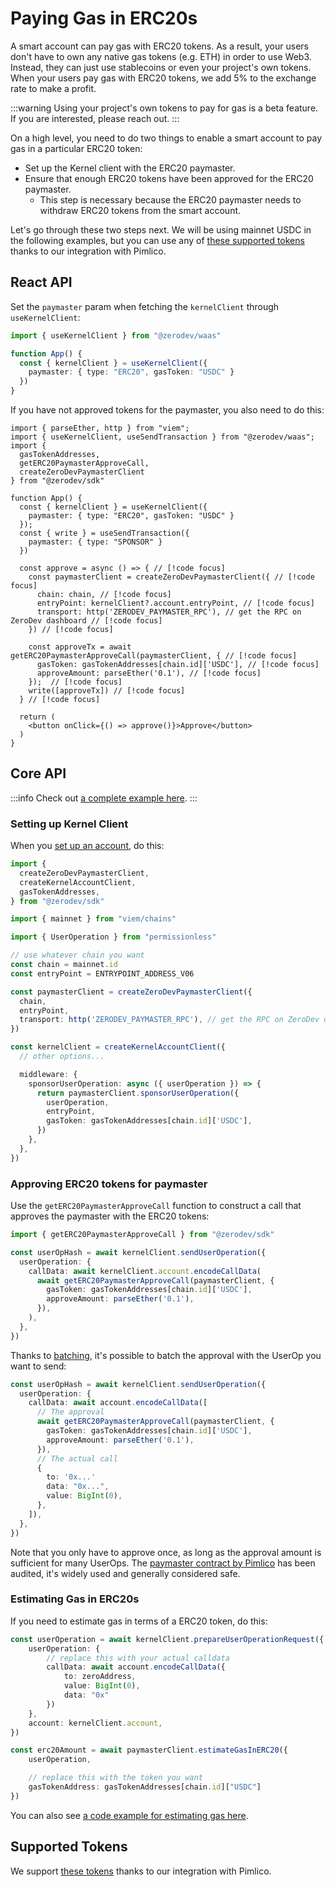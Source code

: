 # Paying Gas in ERC20s

A smart account can pay gas with ERC20 tokens.  As a result, your users don't have to own any native gas tokens (e.g. ETH) in order to use Web3.  Instead, they can just use stablecoins or even your project's own tokens.  When your users pay gas with ERC20 tokens, we add 5% to the exchange rate to make a profit.

:::warning
Using your project's own tokens to pay for gas is a beta feature.  If you are interested, please reach out.
:::

On a high level, you need to do two things to enable a smart account to pay gas in a particular ERC20 token:

- Set up the Kernel client with the ERC20 paymaster.
- Ensure that enough ERC20 tokens have been approved for the ERC20 paymaster.
  - This step is necessary because the ERC20 paymaster needs to withdraw ERC20 tokens from the smart account.

Let's go through these two steps next.  We will be using mainnet USDC in the following examples, but you can use any of [these supported tokens](https://docs.pimlico.io/infra/paymaster/erc20-paymaster/supported-tokens) thanks to our integration with Pimlico.

## React API

Set the `paymaster` param when fetching the `kernelClient` through `useKernelClient`:

```ts
import { useKernelClient } from "@zerodev/waas"

function App() {
  const { kernelClient } = useKernelClient({
    paymaster: { type: "ERC20", gasToken: "USDC" }
  })
}
```

If you have not approved tokens for the paymaster, you also need to do this:

```tsx
import { parseEther, http } from "viem";
import { useKernelClient, useSendTransaction } from "@zerodev/waas";
import { 
  gasTokenAddresses, 
  getERC20PaymasterApproveCall, 
  createZeroDevPaymasterClient 
} from "@zerodev/sdk"

function App() {
  const { kernelClient } = useKernelClient({
    paymaster: { type: "ERC20", gasToken: "USDC" }
  });
  const { write } = useSendTransaction({
    paymaster: { type: "SPONSOR" }
  })

  const approve = async () => { // [!code focus]
    const paymasterClient = createZeroDevPaymasterClient({ // [!code focus]
      chain: chain, // [!code focus]
      entryPoint: kernelClient?.account.entryPoint, // [!code focus]
      transport: http('ZERODEV_PAYMASTER_RPC'), // get the RPC on ZeroDev dashboard // [!code focus]
    }) // [!code focus]
     
    const approveTx = await getERC20PaymasterApproveCall(paymasterClient, { // [!code focus]
      gasToken: gasTokenAddresses[chain.id]['USDC'], // [!code focus]
      approveAmount: parseEther('0.1'), // [!code focus]
    });  // [!code focus]
    write([approveTx]) // [!code focus]
  } // [!code focus]

  return (
    <button onClick={() => approve()}>Approve</button>
  )
}
```

## Core API

:::info
Check out [a complete example here](https://github.com/zerodevapp/zerodev-examples/tree/main/pay-gas-with-erc20).
:::

### Setting up Kernel Client

When you [set up an account](/smart-wallet/creating-wallets#create-an-account-client), do this:

```typescript
import {
  createZeroDevPaymasterClient,
  createKernelAccountClient,
  gasTokenAddresses,
} from "@zerodev/sdk"

import { mainnet } from "viem/chains"

import { UserOperation } from "permissionless"

// use whatever chain you want
const chain = mainnet.id
const entryPoint = ENTRYPOINT_ADDRESS_V06

const paymasterClient = createZeroDevPaymasterClient({
  chain,
  entryPoint,
  transport: http('ZERODEV_PAYMASTER_RPC'), // get the RPC on ZeroDev dashboard
})

const kernelClient = createKernelAccountClient({
  // other options...

  middleware: {
    sponsorUserOperation: async ({ userOperation }) => {
      return paymasterClient.sponsorUserOperation({
        userOperation,
        entryPoint,
        gasToken: gasTokenAddresses[chain.id]['USDC'],
      })
    },
  },
})
```

### Approving ERC20 tokens for paymaster

Use the `getERC20PaymasterApproveCall` function to construct a call that approves the paymaster with the ERC20 tokens:

```typescript
import { getERC20PaymasterApproveCall } from "@zerodev/sdk"

const userOpHash = await kernelClient.sendUserOperation({
  userOperation: {
    callData: await kernelClient.account.encodeCallData(
      await getERC20PaymasterApproveCall(paymasterClient, {
        gasToken: gasTokenAddresses[chain.id]['USDC'],
        approveAmount: parseEther('0.1'),
      }),
    ),
  },
})
```

Thanks to [batching](/sdk/core-api/batch-transactions), it's possible to batch the approval with the UserOp you want to send:

```typescript
const userOpHash = await kernelClient.sendUserOperation({
  userOperation: {
    callData: await account.encodeCallData([
      // The approval
      await getERC20PaymasterApproveCall(paymasterClient, {
        gasToken: gasTokenAddresses[chain.id]['USDC'],
        approveAmount: parseEther('0.1'),
      }),
      // The actual call
      {
        to: '0x...'
        data: "0x...",
        value: BigInt(0),
      },
    ]),
  },
})
```

Note that you only have to approve once, as long as the approval amount is sufficient for many UserOps.  The [paymaster contract by Pimlico](https://github.com/pimlicolabs/erc20-paymaster/blob/main/src/ERC20PaymasterV06.sol) has been audited, it's widely used and generally considered safe.

### Estimating Gas in ERC20s

If you need to estimate gas in terms of a ERC20 token, do this:

```ts
const userOperation = await kernelClient.prepareUserOperationRequest({
    userOperation: {
        // replace this with your actual calldata
        callData: await account.encodeCallData({
            to: zeroAddress,
            value: BigInt(0),
            data: "0x"
        })
    },
    account: kernelClient.account,
})

const erc20Amount = await paymasterClient.estimateGasInERC20({
    userOperation,

    // replace this with the token you want
    gasTokenAddress: gasTokenAddresses[chain.id]["USDC"]
})
```

You can also see [a code example for estimating gas here](https://github.com/zerodevapp/zerodev-examples/blob/main/pay-gas-with-erc20/estimate-gas.ts).

## Supported Tokens

We support [these tokens](https://docs.pimlico.io/infra/paymaster/erc20-paymaster/supported-tokens) thanks to our integration with Pimlico.
